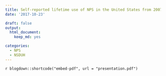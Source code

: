 ```yaml
---
title: Self-reported lifetime use of NPS in the United States from 2007-14
date: '2017-10-23'

draft: false
output:
  html_document:
    keep_md: yes  

categories:
  - NPS
  - NSDUH
---
```


`r blogdown::shortcode("embed-pdf", url = "presentation.pdf")`

